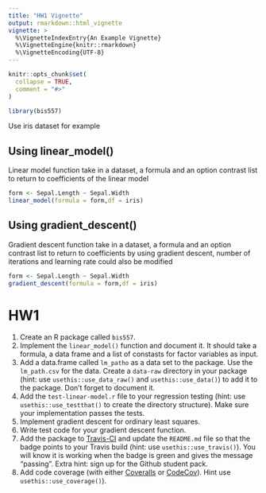 ```yaml
---
title: "HW1 Vignette"
output: rmarkdown::html_vignette
vignette: >
  %\VignetteIndexEntry{An Example Vignette}
  %\VignetteEngine{knitr::rmarkdown}
  %\VignetteEncoding{UTF-8}
---
```


```r
knitr::opts_chunk$set(
  collapse = TRUE,
  comment = "#>"
)
```

```r
library(bis557)
```
Use iris dataset for example
 
## Using linear_model()
Linear model function take in a dataset, a formula and an option contrast list to return to coefficients of the linear model
```r
form <- Sepal.Length ~ Sepal.Width
linear_model(formula = form,df = iris)
```

## Using gradient_descent()
Gradient descent function take in a dataset, a formula and an option contrast list to return to coefficients by using gradient descent, number of iterations and learning rate could also be modified

```r
form <- Sepal.Length ~ Sepal.Width
gradient_descent(formula = form,df = iris)
```

# HW1 
1.  Create an R package called `bis557`.
2.  Implement the `linear_model()` function and document it. It should
    take a formula, a data frame and a list of constasts for factor
    variables as input.
3.  Add a data.frame called `lm_patho` as a data set to the package. Use
    the `lm_path.csv` for the data. Create a `data-raw` directory in
    your package (hint: use `usethis::use_data_raw()` and
    `usethis::use_data()`) to add it to the package. Don’t forget to
    document it.
4.  Add the `test-linear-model.r` file to your regression testing (hint:
    use `usethis::use_testthat()` to create the directory structure).
    Make sure your implementation passes the tests.
5.  Implement gradient descent for ordinary least squares.
6.  Write test code for your gradient descent function.
7.  Add the package to [Travis-CI](https://travis-ci.com/) and update
    the `README.md` file so that the badge points to your Travis build
    (hint: use `usethis::use_travis()`). You will know it is working
    when the badge is green and gives the message “passing”. Extra hint:
    sign up for the Github student pack.
8.  Add code coverage (with either [Coveralls](https://coveralls.io/) or
    [CodeCov](https://codecov.io/)). Hint use `usethis::use_coverage()`).

